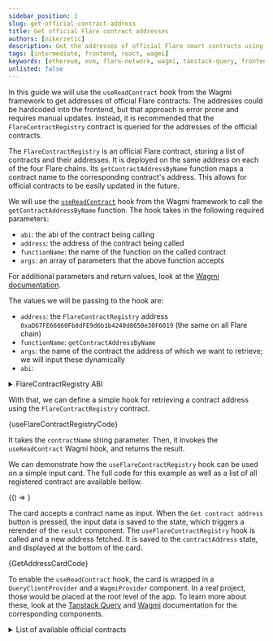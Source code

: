 ```yaml
---
sidebar_position: 1
slug: get-official-contract-address
title: Get official Flare contract addresses
authors: [nikerzetic]
description: Get the addresses of official Flare smart contracts using Wagmi and the FlareContractRegistry.
tags: [intermediate, frontend, react, wagmi]
keywords: [ethereum, evm, flare-network, wagmi, tanstack-query, frontend, react]
unlisted: false
---
```



In this guide we will use the `useReadContract` hook from the Wagmi framework to get addresses of official Flare contracts.
The addresses could be hardcoded into the frontend, but that approach is error prone and requires manual updates.
Instead, it is recommended that the `FlareContractRegistry` contract is queried for the addresses of the official contracts.

The `FlareContractRegistry` is an official Flare contract, storing a list of contracts and their addresses.
It is deployed on the same address on each of the four Flare chains.
Its `getContractAddressByName` function maps a contract name to the corresponding contract's address.
This allows for official contracts to be easily updated in the future.

We will use the [`useReadContract`](https://wagmi.sh/react/api/hooks/useReadContract) hook from the Wagmi framework to call the `getContractAddressByName` function.
The hook takes in the following required parameters:

- `abi`: the abi of the contract being calling
- `address`: the address of the contract being called
- `functionName`: the name of the function on the called contract
- `args`: an array of parameters that the above function accepts

For additional parameters and return values, look at the [Wagmi documentation](https://wagmi.sh/react/api/hooks/useReadContract).

The values we will be passing to the hook are:

- `address`: the `FlareContractRegistry` address `0xaD67FE66660Fb8dFE9d6b1b4240d8650e30F6019` (the same on all Flare chain)
- `functionName`: `getContractAddressByName`
- `args`: the name of the contract the address of which we want to retrieve; we will input these dynamically
- `abi`:

<details>
  <summary>FlareContractRegistry ABI</summary>
  <CodeBlock language="ts">{FlareContractRegistryAbi}</CodeBlock>
</details>

With that, we can define a simple hook for retrieving a contract address using the `FlareContractRegistry` contract.

<CodeBlock language="tsx" title="useFlareContractRegistry.tsx">
  {useFlareContractRegistryCode}
</CodeBlock>

It takes the `contractName` string parameter.
Then, it invokes the `useReadContract` Wagmi hook, and returns the result.

We can demonstrate how the `useFlareContractRegistry` hook can be used on a simple input card.
The full code for this example as well as a list of all registered contract are available bellow.

<BrowserOnly>{() => <GetAddressApp />}</BrowserOnly>

The card accepts a contract name as input.
When the `Get contract address` button is pressed, the input data is saved to the state, which triggers a rerender of the `result` component.
The `useFlareContractRegistry` hook is called and a new address fetched.
It is saved to the `contractAddress` state, and displayed at the bottom of the card.

<CodeBlock language="tsx" title="GetAddressCard.tsx">
  {GetAddressCardCode}
</CodeBlock>

To enable the `useReadContract` hook, the card is wrapped in a `QueryClientProvider` and a `WagmiProvider` component.
In a real project, those would be placed at the root level of the app.
To learn more about these, look at the [Tanstack Query](https://tanstack.com/query/latest/docs/framework/react/reference/QueryClientProvider) and [Wagmi](https://wagmi.sh/react/api/WagmiProvider) documentation for the corresponding components.

<details >

<summary>List of available official contracts</summary>

<BrowserOnly>{() => <AllOfficialContractsTableApp />}</BrowserOnly>

This list is also prepared dynamically.
The contract names are fetched from the `FlareContractRegistry`, by calling its `getAllContracts` function.

<CodeBlock language="tsx">
{ContractsListCode}
</CodeBlock>
</details>

